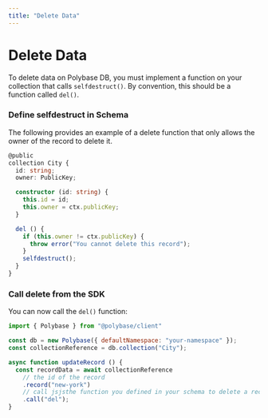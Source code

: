 ```yaml
---
title: "Delete Data"
---
```



# Delete Data

To delete data on Polybase DB, you must implement a function on your collection
that calls `selfdestruct()`. By convention, this should be a function called
`del()`.

<Examples />

### Define selfdestruct in Schema

The following provides an example of a delete function that only allows the
owner of the record to delete it.

```typescript
@public
collection City {
  id: string;
  owner: PublicKey;

  constructor (id: string) {
    this.id = id;
    this.owner = ctx.publicKey;
  }

  del () {
    if (this.owner != ctx.publicKey) {
      throw error("You cannot delete this record");
    }
    selfdestruct();
  }
}

```

### Call delete from the SDK

You can now call the `del()` function:

```js
import { Polybase } from "@polybase/client"

const db = new Polybase({ defaultNamespace: "your-namespace" });
const collectionReference = db.collection("City");

async function updateRecord () {
  const recordData = await collectionReference
    // the id of the record
    .record("new-york")
    // call jsjsthe function you defined in your schema to delete a record
    .call("del");
}
```

